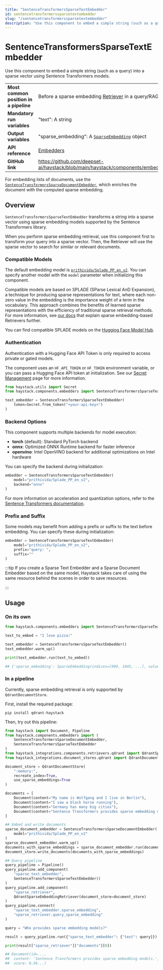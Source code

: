 ```yaml
---
title: "SentenceTransformersSparseTextEmbedder"
id: sentencetransformerssparsetextembedder
slug: "/sentencetransformerssparsetextembedder"
description: "Use this component to embed a simple string (such as a query) into a sparse vector using Sentence Transformers models."
---
```


# SentenceTransformersSparseTextEmbedder

Use this component to embed a simple string (such as a query) into a sparse vector using Sentence Transformers models.

|                                        |                                                                                                                                |
| :------------------------------------- | :----------------------------------------------------------------------------------------------------------------------------- |
| **Most common position in a pipeline** | Before a sparse embedding [Retriever](../retrievers.mdx) in a query/RAG pipeline                                                |
| **Mandatory run variables**            | "text": A string                                                                                                               |
| **Output variables**                   | "sparse_embedding": A [`SparseEmbedding`](../../concepts/data-classes.mdx#sparseembedding) object                                           |
| **API reference**                      | [Embedders](/reference/embedders-api)                                                                                                 |
| **GitHub link**                        | https://github.com/deepset-ai/haystack/blob/main/haystack/components/embedders/sentence_transformers_sparse_text_embedder.py |

For embedding lists of documents, use the [`SentenceTransformersSparseDocumentEmbedder`](sentencetransformerssparsedocumentembedder.mdx), which enriches the document with the computed sparse embedding.

## Overview

`SentenceTransformersSparseTextEmbedder` transforms a string into a sparse vector using sparse embedding models supported by the Sentence Transformers library.

When you perform sparse embedding retrieval, use this component first to transform your query into a sparse vector. Then, the Retriever will use the sparse vector to search for similar or relevant documents.

### Compatible Models

The default embedding model is [`prithivida/Splade_PP_en_v2`](https://huggingface.co/prithivida/Splade_PP_en_v2). You can specify another model with the `model` parameter when initializing this component.

Compatible models are based on SPLADE (SParse Lexical AnD Expansion), a technique for producing sparse representations for text, where each non-zero value in the embedding is the importance weight of a term in the vocabulary. This approach combines the benefits of learned sparse representations with the efficiency of traditional sparse retrieval methods. For more information, see [our docs](../retrievers.mdx#sparse-embedding-based-retrievers) that explain sparse embedding-based Retrievers further.

You can find compatible SPLADE models on the [Hugging Face Model Hub](https://huggingface.co/models?search=splade).

### Authentication

Authentication with a Hugging Face API Token is only required to access private or gated models.

The component uses an `HF_API_TOKEN` or `HF_TOKEN` environment variable, or you can pass a Hugging Face API token at initialization. See our [Secret Management](../../concepts/secret-management.mdx) page for more information.

```python
from haystack.utils import Secret
from haystack.components.embedders import SentenceTransformersSparseTextEmbedder

text_embedder = SentenceTransformersSparseTextEmbedder(
    token=Secret.from_token("<your-api-key>")
)
```

### Backend Options

This component supports multiple backends for model execution:

- **torch** (default): Standard PyTorch backend
- **onnx**: Optimized ONNX Runtime backend for faster inference
- **openvino**: Intel OpenVINO backend for additional optimizations on Intel hardware

You can specify the backend during initialization:

```python
embedder = SentenceTransformersSparseTextEmbedder(
    model="prithivida/Splade_PP_en_v2",
    backend="onnx"
)
```

For more information on acceleration and quantization options, refer to the [Sentence Transformers documentation](https://sbert.net/docs/sentence_transformer/usage/efficiency.html).

### Prefix and Suffix

Some models may benefit from adding a prefix or suffix to the text before embedding. You can specify these during initialization:

```python
embedder = SentenceTransformersSparseTextEmbedder(
    model="prithivida/Splade_PP_en_v2",
    prefix="query: ",
    suffix=""
)
```

:::tip
If you create a Sparse Text Embedder and a Sparse Document Embedder based on the same model, Haystack takes care of using the same resource behind the scenes in order to save resources.

:::

## Usage

### On its own

```python
from haystack.components.embedders import SentenceTransformersSparseTextEmbedder

text_to_embed = "I love pizza!"

text_embedder = SentenceTransformersSparseTextEmbedder()
text_embedder.warm_up()

print(text_embedder.run(text_to_embed))

## {'sparse_embedding': SparseEmbedding(indices=[999, 1045, ...], values=[0.918, 0.867, ...])}
```

### In a pipeline

Currently, sparse embedding retrieval is only supported by `QdrantDocumentStore`.

First, install the required package:

```shell
pip install qdrant-haystack
```

Then, try out this pipeline:

```python
from haystack import Document, Pipeline
from haystack.components.embedders import (
    SentenceTransformersSparseDocumentEmbedder,
    SentenceTransformersSparseTextEmbedder
)
from haystack_integrations.components.retrievers.qdrant import QdrantSparseEmbeddingRetriever
from haystack_integrations.document_stores.qdrant import QdrantDocumentStore

document_store = QdrantDocumentStore(
    ":memory:",
    recreate_index=True,
    use_sparse_embeddings=True
)

documents = [
    Document(content="My name is Wolfgang and I live in Berlin"),
    Document(content="I saw a black horse running"),
    Document(content="Germany has many big cities"),
    Document(content="Sentence Transformers provides sparse embedding models."),
]

## Embed and write documents
sparse_document_embedder = SentenceTransformersSparseDocumentEmbedder(
    model="prithivida/Splade_PP_en_v2"
)
sparse_document_embedder.warm_up()
documents_with_sparse_embeddings = sparse_document_embedder.run(documents)["documents"]
document_store.write_documents(documents_with_sparse_embeddings)

## Query pipeline
query_pipeline = Pipeline()
query_pipeline.add_component(
    "sparse_text_embedder",
    SentenceTransformersSparseTextEmbedder()
)
query_pipeline.add_component(
    "sparse_retriever",
    QdrantSparseEmbeddingRetriever(document_store=document_store)
)
query_pipeline.connect(
    "sparse_text_embedder.sparse_embedding",
    "sparse_retriever.query_sparse_embedding"
)

query = "Who provides sparse embedding models?"

result = query_pipeline.run({"sparse_text_embedder": {"text": query}})

print(result["sparse_retriever"]["documents"][0])

## Document(id=...,
##  content: 'Sentence Transformers provides sparse embedding models.',
##  score: 0.56...)
```
